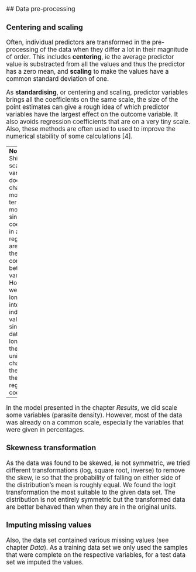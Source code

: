 <big>
## Data pre-processing

### Centering and scaling
Often, individual predictors are transformed in the pre-processing of the data when they differ a lot in their magnitude of order. This includes **centering**, ie the average predictor value is substracted from all the values and thus the predictor has a zero mean, and **scaling** to make the values have a common standard deviation of one.

As **standardising**, or centering and scaling, predictor variables brings all the coefficients on the same scale, the size of the point estimates can give a rough idea of which predictor variables have the largest effect on the outcome variable. It also avoids regression coefficients that are on a very tiny scale. Also, these methods are often used to used to improve the numerical stability of some calculations [4]. 

---
**Note:**
Shifting or scaling the variables does not change the model in terms of model fit, since the coefficients in a linear regression are linked to the correlation between variables. 
However, we can no longer interpret the individual values since the data are no longer in the original units as we changed the scale of the regression coefficients.

---
In the model presented in the chapter _Results_, we did scale some variables (parasite density). However, most of the data was already on a common scale, especially the variables that were given in percentages. 

### Skewness transformation
<!---..to remove distributional skewness.--->
As the data was found to be skewed, ie not symmetric, we tried different transformations (log, square root, inverse) to remove the skew, ie so that the probability of falling on either side of the distribution's mean is roughly equal. 
We found the logit transformation the most suitable to the given data set. The distribution is not entirely symmetric but the transformed data are better behaved than when they are in the original units.

<!---(p32)

[! alt text!] [fit_nona_paras]
[! alt text!] [fit_nona_paras_log]
--->

### Imputing missing values
Also, the data set contained various missing values (see chapter _Data_). As a training data set we only used the samples that were complete on the respective variables, for a test data set we imputed the values.
</big>

